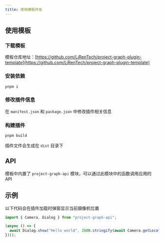 ```yaml
---
title: 使用模板开发
---
```


## 使用模板

### 下载模板

模板仓库地址：[https://github.com/LiRenTech/project-graph-plugin-template](https://github.com/LiRenTech/project-graph-plugin-template)

### 安装依赖

```sh
pnpm i
```

### 修改插件信息

在 `manifest.json` 和 `package.json` 中修改插件相关信息

### 构建插件

```sh
pnpm build
```

插件文件会生成在 `dist` 目录下

## API

模板中内置了 `project-graph-api` 模块，可以通过此模块中的函数调用应用的 API

## 示例

以下代码会在插件加载时弹窗显示当前摄像机位置

```js
import { Camera, Dialog } from "project-graph-api";

(async () => {
  await Dialog.show("Hello world", JSON.stringify(await Camera.getLocation()));
})();
```
